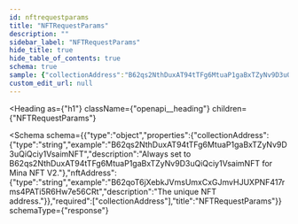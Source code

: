 ```yaml
---
id: nftrequestparams
title: "NFTRequestParams"
description: ""
sidebar_label: "NFTRequestParams"
hide_title: true
hide_table_of_contents: true
schema: true
sample: {"collectionAddress":"B62qs2NthDuxAT94tTFg6MtuaP1gaBxTZyNv9D3uQiQciy1VsaimNFT","nftAddress":"B62qoT6jXebkJVmsUmxCxGJmvHJUXPNF417rms4PATi5R6Hw7e56CRt"}
custom_edit_url: null
---
```



<Heading
  as={"h1"}
  className={"openapi__heading"}
  children={"NFTRequestParams"}
>
</Heading>





<Schema
  schema={{"type":"object","properties":{"collectionAddress":{"type":"string","example":"B62qs2NthDuxAT94tTFg6MtuaP1gaBxTZyNv9D3uQiQciy1VsaimNFT","description":"Always set to B62qs2NthDuxAT94tTFg6MtuaP1gaBxTZyNv9D3uQiQciy1VsaimNFT for Mina NFT V2."},"nftAddress":{"type":"string","example":"B62qoT6jXebkJVmsUmxCxGJmvHJUXPNF417rms4PATi5R6Hw7e56CRt","description":"The unique NFT address."}},"required":["collectionAddress"],"title":"NFTRequestParams"}}
  schemaType={"response"}
>
  
</Schema>
            